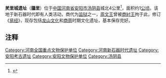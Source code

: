 {{文物保护单位
| 级别 = 全国
| 名称 = 羑里城遗址
| 编号 = 4-14
| 分类 = 古遗址
| 时代 = [[新石器时代|新石器时代]] [[商朝|商]] [[周朝|周]]
| 所在 = [[河南省|河南省]][[安阳市|安阳市]]
| 登录 = 1996年
| Cat = 河南全国重点文物保护单位
}}

'''羑里城遗址'''（'''牖里'''）位于[[中国|中国]][[河南省|河南省]][[安阳市|安阳市]][[汤阴县|汤阴县]]城北4公里<ref>{{cite web|author=安阳师专学报|title=羑里城|url=http://www.cnki.net/KCMS/detail/detail.aspx?QueryID=72&CurRec=5&recid=&filename=YDXK1983Z1020&dbname=CJFD7984&dbcode=CJFQ&pr=&urlid=&yx=&v=MTA3MTJUM3FUcldNMUZyQ1VSTDZmYitabkZDbmhWci9BUENuVFpiS3hGdEttcm85SFpJUjhlWDFMdXhZUzdEaDE=|accessdate=1983年Z1期}}{{dead link|date=2018年4月 |bot=InternetArchiveBot |fix-attempted=yes }}</ref>，面积约1[[公顷|公顷]]。该地于新石器时代即有人类活动，商代为[[监狱|监狱]]之一，[[周文王|周文王]]曾被[[帝辛|商紂王]]拘于此，修订《[[易经|易经]]》，现存包括[[龙山文化|龙山文化]]和[[商朝|商]][[周朝|周]]时期文化遗址，基本保存完好。

==注释==
<references/>

{{河南全国重点文物保护单位}}

[[Category:河南全国重点文物保护单位|Category:河南全国重点文物保护单位]]
[[Category:河南新石器时代遗址|Category:河南新石器时代遗址]]
[[Category:安阳考古遗址|Category:安阳考古遗址]]
[[Category:安阳文物保护单位|Category:安阳文物保护单位]]
[[Category:汤阴县|Category:汤阴县]]